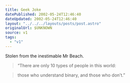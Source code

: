 ```yaml
---
title: Geek Joke
datePublished: 2002-05-24T12:46:40
dateUpdated: 2002-05-24T12:46:40
layout: "../../../layouts/posts/post.astro"
originalUrl: $UNKNOWN
source: v1
tags:
  - "v1"
---
```


Stolen from the inestimable Mr Beach.

> &#8220;There are only 10 types of people in this world:

> those who understand binary, and those who don&#8217;t.&#8221;
